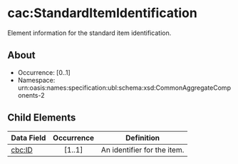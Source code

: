 # cac:StandardItemIdentification
Element information for the standard item identification.

## About
* Occurrence: [0..1]
* Namespace: urn:oasis:names:specification:ubl:schema:xsd:CommonAggregateComponents-2

## Child Elements

| Data Field | Occurrence | Definition                              |
|------------|:----------:|-----------------------------------------|
| [cbc:ID](./standard-item-identification/id.mdx)     |   [1..1]   | An identifier for the item.             |
